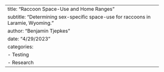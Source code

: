 ---
title: "Raccoon Space-Use and Home Ranges"
subtitle: "Determining sex-specific space-use for raccoons in Laramie, Wyoming."
author: "Benjamin Tjepkes"
date: "4/29/2023"
categories:
  - Testing
  - Research
---